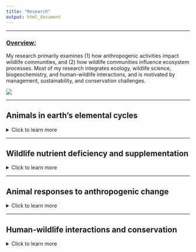 ```yaml
---
title: "Research"
output: html_document
---
```


-------------

### [**Overview**:]{.underline}

My research primarily examines (1) how anthropogenic activities impact wildlife communities, and (2) how wildlife communities influence ecosystem processes. Most of my research integrates ecology, wildlife science, biogeochemistry, and human-wildlife interactions, and is motivated by management, sustainability, and conservation challenges.


![](C:\Users\ethan\OneDrive\Documents\Github\Repos\website\images\boat_ride_peru.png)


-------------

## **Animals in earth's elemental cycles**
<details>
  <summary>Click to learn more</summary>

-----

> ### **How do animals shape diverse ecosystems via nutrient dispersal and cycling?**
The capacity for animals to store, recycle, and disperse nutrients within and between ecosystems is increasingly recognized; however, our ability to predict these roles at varrying scales remains limited. My current research examines the contributions of birds and mammals roles, primarily in terrestrial systems, and how we can predict these roles for full communites at local and global scales. I utilize trait-based mechanistic modeling approaches, combining body and waste stoichiometry data, animal-trait datasets, field measurements, and local and global spatial datasets. 

[**Relevant publications**:]{.underline}
 
• **Duvall, E.**, Derry, L., McIntyre, P., and A. Flecker. (<span style="color:red">*In preperation*</span>). Flight and phenology shape bird body stoichiometry.

• Abraham, A., Doughty, C., Plummer, K., and **E. Duvall** (<span style="color:red">*In Press*</span>). Supplementary bird feeding as an overlooked contribution to local phosphorus cycles. *Frontiers in Ecology and the Environment*

• Abraham, A., **Duvall, E.**, Ferraro, K., Webster, A., Doughty, C., le Roux, E., and D. Ellis-Soto. (<span style="color:black">**2022**</span>). Understanding anthropogenic impacts on zoogeochemistry is essential for ecological restoration. *Restoration Ecology* https://doi.org/10.1111/rec.13778 


![A yellow-rumped Cacique depositing nutrients into a palm swamp in Sucusari, Loreto, Peru. (1/13/2022)](C:\Users\ethan\OneDrive\Documents\Github\Repos\website\images\birdpoop6.png)

</details> 

-------------

## **Wildlife nutrient deficiency and supplementation**
<details>
  <summary>Click to learn more</summary>

-----

> ### **How does nutritional limitation shape wildlife ecology?** 
Animals face many challenges for surival in the wild, including the acquisition of essential nutrients needed to grow, survive, and reproduce. My research examines the causes and consequences of nutrient defficiency in mammals and birds. I am particularly fascinated by how herbivorous animals adapt to a scarcity of sodium, and how such adaptations animal roles in ecsosystem processes. I am also interested in how birds cope with high calcium requirements needed to lay eggs and grow remarkably fast in the wild. I combine field and modeling approaches to estimate animal nutrition, defficiency, and subsequent responses.

[**Relevant publications**:]{.underline}

• **Duvall, E.**, Griffiths, B., Clauss, M., and A. Abraham (**2023**). Allometry of sodium requirements and mineral lick use among herbivorous mammals. *Oikos* https://doi.org/10.1111/oik.10058

• Abraham A., **Duvall, E.**, le Roux, E., Ganswindt, A., Clauss, M., Doughty, C., and A. Webster (<span style="color:black">**2023**</span>) Anthropogenic supply of nutrients in a wildlife reserve may compromise conservation success. *Biological Conservation* https://doi.org/10.1016/j.biocon.2023.110149

• **Duvall, E.** Hoeneisen, N., Suárez, E., and A. Flecker (<span style="color:red">*In press*</span>). Geophagy by a large herbivore (capybara, Hydrochoerus hydrochaeris) driven by a human sodium supply. *Biotropica*

![Red howler monkeys consuming mineral-rich clay in Yasuni, Ecuador ](C:\Users\ethan\OneDrive\Documents\Github\Repos\website\images\howler_monkey1.png)

</details> 


-------------


## **Animal responses to anthropogenic change**
<details>
  <summary>Click to learn more</summary>

-----

> ### **How are wildlife communities responding to diverse human impacts on ecosystems?** 
Humans have altered ecsosystems at every corner of our planet. Whether it be habitat, resource availability, climate, or direct removal of animal species, wildlife communities are most often forced to adapt. My research examines how animals respond spatially to human activities, mainly changes in resource availability (e.g., food subsidies, nutrients), as well as direct human disturbances (e.g., reduced habitat, hunting). I am particularly passionate about the impacts of oil development and indigenous hunting regimes in the Amazon, as well the impacts of hydropower and mining on freshwater wildlife communities.

[**Relevant publications**:]{.underline}

• Abraham A., **Duvall, E.**, le Roux, E., Ganswindt, A., Clauss, M., Doughty, C., and A. Webster (<span style="color:black">**2023**</span>) Anthropogenic supply of nutrients in a wildlife reserve may compromise conservation success. *Biological Conservation* https://doi.org/10.1016/j.biocon.2023.110149

•	**Duvall, E.** (<span style="color:black">**2022**</span>). Spatiotemporal responses of bald eagles to changes in salmon carcass availability in the Pacific Northwest. *Northwest Science* Vol 95. https://doi.org/10.3955/046.095.0306 

•	Buchanan, B., Sethi, S., Cuppett, S., Jackman, G., Lung, M., Zarri, L., **Duvall, E.**, et al. (<span style="color:black">**2022**</span>) A machine learning approach to identify barriers in stream networks demonstrates high prevalence of unmapped riverine dams. *Journal of Environmental Management* https://doi.org/10.1016/j.jenvman.2021.113952

![Surveying bald eagles on the Nooksack River ](C:\Users\ethan\OneDrive\Documents\Github\Repos\website\images\eagle2.png)

</details> 


-------------

## **Human-wildlife interactions and conservation**
<details>
  <summary>Click to learn more</summary>

-----

> ###  **How can humans and wildlife co-exist sustainably?**
In order to understand status and trajectory of wildlife conservation, we must understand the human-dimension to wildlife challenges. An emerging area of interest in my reseach is working directly with people on the frontlines of wildlife conservation challenges to understand their perspectives. I am particularly interested in learning how humans and wildlife can co-exist, and how we can leverage traditional and contemporary knowledge from local peoples to create positive ecological and social outcomes. I previously worked with farmers in the western United States, and now working with indigenous communities of the northwester Amazon Rainforest.

[**Relevant publications**:]{.underline}

• **Duvall, E.**, Schwabe, E., and K. Steensma (2023). A win-win between farmers and an apex-predator: investigating the relationship between bald eagles and dairy farms. *Ecosphere* https://doi.org/10.1002/ecs2.4456


![Peccary Waorani hunting ](C:\Users\ethan\OneDrive\Documents\Github\Repos\website\images\ecuador_waorani_hunting.png)
</details> 
